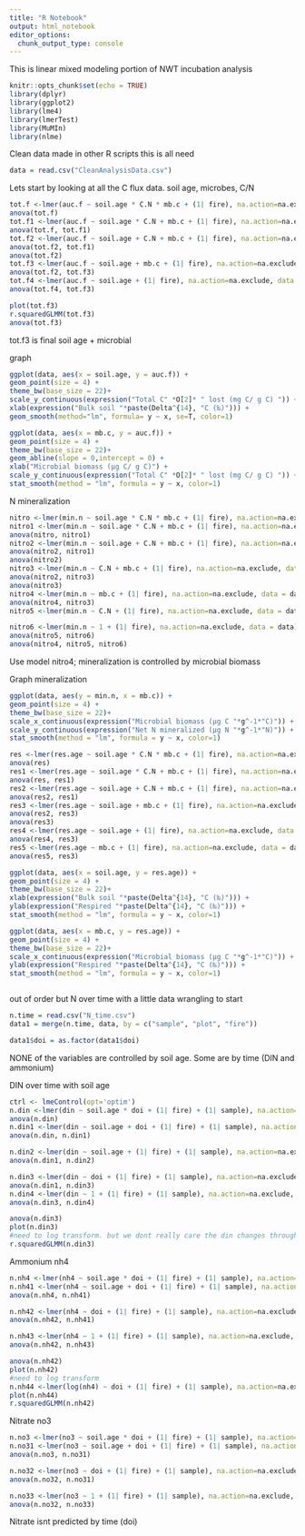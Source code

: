 ---
title: "R Notebook"
output: html_notebook
editor_options: 
  chunk_output_type: console
---

This is linear mixed modeling portion of NWT incubation analysis

```{r setup, include=FALSE}
knitr::opts_chunk$set(echo = TRUE)
library(dplyr)
library(ggplot2)
library(lme4)
library(lmerTest)
library(MuMIn)
library(nlme)
```

Clean data made in other R scripts this is all need
```{r}
data = read.csv("CleanAnalysisData.csv")
```

Lets start by looking at all the C flux data. 
soil age, microbes, C/N
```{r}
tot.f <-lmer(auc.f ~ soil.age * C.N * mb.c + (1| fire), na.action=na.exclude, data = data)
anova(tot.f)
tot.f1 <-lmer(auc.f ~ soil.age * C.N + mb.c + (1| fire), na.action=na.exclude, data = data)
anova(tot.f, tot.f1)
tot.f2 <-lmer(auc.f ~ soil.age + C.N + mb.c + (1| fire), na.action=na.exclude, data = data)
anova(tot.f2, tot.f1)
anova(tot.f2)
tot.f3 <-lmer(auc.f ~ soil.age + mb.c + (1| fire), na.action=na.exclude, data = data)
anova(tot.f2, tot.f3)
tot.f4 <-lmer(auc.f ~ soil.age + (1| fire), na.action=na.exclude, data = data)
anova(tot.f4, tot.f3)

plot(tot.f3)
r.squaredGLMM(tot.f3)
anova(tot.f3)
```
tot.f3 is final soil age + microbial

graph
```{r}
ggplot(data, aes(x = soil.age, y = auc.f)) +
geom_point(size = 4) +
theme_bw(base_size = 22)+
scale_y_continuous(expression("Total C" *O[2]* " lost (mg C/ g C) ")) +
xlab(expression("Bulk soil "*paste(Delta^{14}, "C (‰)"))) +
geom_smooth(method="lm", formula= y ~ x, se=T, color=1) 

ggplot(data, aes(x = mb.c, y = auc.f)) +
geom_point(size = 4) +
theme_bw(base_size = 22)+
geom_abline(slope = 0,intercept = 0) +
xlab("Microbial biomass (µg C/ g C)") +
scale_y_continuous(expression("Total C" *O[2]* " lost (mg C/ g C) ")) +
stat_smooth(method = "lm", formula = y ~ x, color=1)
```


N mineralization
```{r}
nitro <-lmer(min.n ~ soil.age * C.N * mb.c + (1| fire), na.action=na.exclude, data = data)
nitro1 <-lmer(min.n ~ soil.age * C.N + mb.c + (1| fire), na.action=na.exclude, data = data)
anova(nitro, nitro1)
nitro2 <-lmer(min.n ~ soil.age + C.N + mb.c + (1| fire), na.action=na.exclude, data = data)
anova(nitro2, nitro1)
anova(nitro2)
nitro3 <-lmer(min.n ~ C.N + mb.c + (1| fire), na.action=na.exclude, data = data)
anova(nitro2, nitro3)
anova(nitro3)
nitro4 <-lmer(min.n ~ mb.c + (1| fire), na.action=na.exclude, data = data)
anova(nitro4, nitro3)
nitro5 <-lmer(min.n ~ C.N + (1| fire), na.action=na.exclude, data = data)

nitro6 <-lmer(min.n ~ 1 + (1| fire), na.action=na.exclude, data = data)
anova(nitro5, nitro6)
anova(nitro4, nitro5, nitro6)
```
Use model nitro4; mineralization is controlled by microbial biomass

Graph mineralization
```{r}
ggplot(data, aes(y = min.n, x = mb.c)) +
geom_point(size = 4) +
theme_bw(base_size = 22)+
scale_x_continuous(expression("Microbial biomass (µg C "*g^-1*"C)")) +
scale_y_continuous(expression("Net N mineralized (µg N "*g^-1*"N)")) +
stat_smooth(method = "lm", formula = y ~ x, color=1)
```

```{r}
res <-lmer(res.age ~ soil.age * C.N * mb.c + (1| fire), na.action=na.exclude, data = data)
anova(res)
res1 <-lmer(res.age ~ soil.age * C.N + mb.c + (1| fire), na.action=na.exclude, data = data)
anova(res, res1)
res2 <-lmer(res.age ~ soil.age + C.N + mb.c + (1| fire), na.action=na.exclude, data = data)
anova(res2, res1)
res3 <-lmer(res.age ~ soil.age + mb.c + (1| fire), na.action=na.exclude, data = data)
anova(res2, res3)
anova(res3)
res4 <-lmer(res.age ~ soil.age + (1| fire), na.action=na.exclude, data = data)
anova(res4, res3)
res5 <-lmer(res.age ~ mb.c + (1| fire), na.action=na.exclude, data = data)
anova(res5, res3)


```


```{r}
ggplot(data, aes(x = soil.age, y = res.age)) +
geom_point(size = 4) +
theme_bw(base_size = 22)+
xlab(expression("Bulk soil "*paste(Delta^{14}, "C (‰)"))) +
ylab(expression("Respired "*paste(Delta^{14}, "C (‰)"))) +
stat_smooth(method = "lm", formula = y ~ x, color=1)

ggplot(data, aes(x = mb.c, y = res.age)) +
geom_point(size = 4) +
theme_bw(base_size = 22)+
scale_x_continuous(expression("Microbial biomass (µg C "*g^-1*"C)")) +
ylab(expression("Respired "*paste(Delta^{14}, "C (‰)"))) +
stat_smooth(method = "lm", formula = y ~ x, color=1)
```


```{r}
```



out of order but N over time with
a little data wrangling to start

```{r}
n.time = read.csv("N_time.csv")
data1 = merge(n.time, data, by = c("sample", "plot", "fire"))

data1$doi = as.factor(data1$doi)
```

NONE of the variables are controlled by soil age. Some are by time (DIN and ammonium)

DIN over time with soil age
```{r}
ctrl <- lmeControl(opt='optim') 
n.din <-lmer(din ~ soil.age * doi + (1| fire) + (1| sample), na.action=na.exclude, data = data1)
anova(n.din)
n.din1 <-lmer(din ~ soil.age + doi + (1| fire) + (1| sample), na.action=na.exclude, data = data1)
anova(n.din, n.din1)

n.din2 <-lmer(din ~ soil.age + (1| fire) + (1| sample), na.action=na.exclude, data = data1)
anova(n.din1, n.din2)

n.din3 <-lmer(din ~ doi + (1| fire) + (1| sample), na.action=na.exclude, data = data1)
anova(n.din1, n.din3)
n.din4 <-lmer(din ~ 1 + (1| fire) + (1| sample), na.action=na.exclude, data = data1)
anova(n.din3, n.din4)

anova(n.din3)
plot(n.din3)
#need to log transform. but we dont really care the din changes throught time we know that
r.squaredGLMM(n.din3)
```

Ammonium nh4
```{r}
n.nh4 <-lmer(nh4 ~ soil.age * doi + (1| fire) + (1| sample), na.action=na.exclude, data = data1)
n.nh41 <-lmer(nh4 ~ soil.age + doi + (1| fire) + (1| sample), na.action=na.exclude, data = data1)
anova(n.nh4, n.nh41)

n.nh42 <-lmer(nh4 ~ doi + (1| fire) + (1| sample), na.action=na.exclude, data = data1)
anova(n.nh42, n.nh41)

n.nh43 <-lmer(nh4 ~ 1 + (1| fire) + (1| sample), na.action=na.exclude, data = data1)
anova(n.nh42, n.nh43)

anova(n.nh42)
plot(n.nh42)
#need to log transform
n.nh44 <-lmer(log(nh4) ~ doi + (1| fire) + (1| sample), na.action=na.exclude, data = data1)
plot(n.nh44)
r.squaredGLMM(n.nh42)
```

Nitrate no3
```{r}
n.no3 <-lmer(no3 ~ soil.age * doi + (1| fire) + (1| sample), na.action=na.exclude, data = data1)
n.no31 <-lmer(no3 ~ soil.age + doi + (1| fire) + (1| sample), na.action=na.exclude, data = data1)
anova(n.no3, n.no31)

n.no32 <-lmer(no3 ~ doi + (1| fire) + (1| sample), na.action=na.exclude, data = data1)
anova(n.no32, n.no31)

n.no33 <-lmer(no3 ~ 1 + (1| fire) + (1| sample), na.action=na.exclude, data = data1)
anova(n.no32, n.no33)
```
Nitrate isnt predicted by time (doi)
